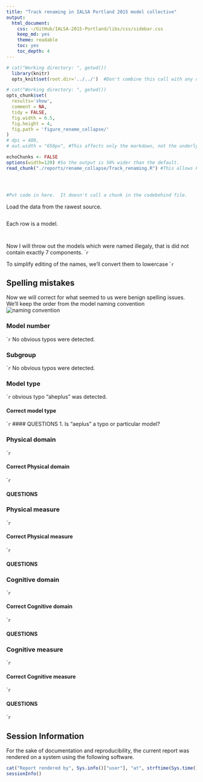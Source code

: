 ```yaml
---
title: "Track renaming in IALSA Portland 2015 model collective"
output:
  html_document:
    css: ~/GitHub/IALSA-2015-Portland/libs/css/sidebar.css
    keep_md: yes
    theme: readable
    toc: yes
    toc_depth: 4
---
```




<!--  Set the working directory to the repository's base directory; this assumes the report is nested inside of two directories.-->
```r
# cat("Working directory: ", getwd())
  library(knitr)
  opts_knit$set(root.dir='../../')  #Don't combine this call with any other chunk -especially one that uses file paths.
```

<!-- Set the report-wide options, and point to the external code file. -->
```r
# cat("Working directory: ", getwd())
opts_chunk$set(
  results='show', 
  comment = NA, 
  tidy = FALSE,
  fig.width = 6.5, 
  fig.height = 4, 
  fig.path = 'figure_rename_collapse/'
)
# dpi = 400,
# out.width = "650px", #This affects only the markdown, not the underlying png file.  The height will be scaled appropriately.

echoChunks <- FALSE
options(width=120) #So the output is 50% wider than the default.
read_chunk("./reports/rename_collapse/Track_renaming.R") #This allows knitr to call chunks tagged in the underlying *.R file.
```

<!-- Load the sources.  Suppress the output when loading sources. --> 
```r
```

<!-- Load 'sourced' R files.  Suppress the output when loading packages. --> 
```r
```

<!-- Load any Global functions and variables declared in the R file.  Suppress the output. --> 
```r
```

<!-- Declare any global functions specific to a Rmd output.  Suppress the output. --> 
```r
#Put code in here.  It doesn't call a chunk in the codebehind file.
```

<!-- Load the datasets.   -->
Load the data from the rawest source.
```r
```
Each row is a model.
<!-- Tweak the datasets.   -->
```r
```

```r
```

Now I will throw out the models which were named illegaly, that is did not contain exactly 7 components.
````r
```

To simplify editing of the names, we'll convert them to lowercase
````r
```

## Spelling mistakes
Now we will correct for what seemed to us were benign spelling issues. We'll keep the order from the model naming convention
![naming convention](../../libs/images/model_naming_convention.png)

### Model number
````r
```
No obvious typos were detected.

### Subgroup
````r
```
No obvious typos were detected.

### Model type
````r
```
obvious typo "aheplus" was detected.  

#### Correct model type

````r
```
#### QUESTIONS 
 1. Is "aeplus" a typo or particular model?  

### Physical domain
````r
```

#### Correct Physical domain

````r
```

#### QUESTIONS 

### Physical measure
````r
```

#### Correct Physical measure

````r
```

#### QUESTIONS 

### Cognitive domain
````r
```

#### Correct Cognitive domain

````r
```


#### QUESTIONS 

### Cognitive measure
````r
```

#### Correct Cognitive measure

````r
```


#### QUESTIONS 


````r
```

## Session Information
For the sake of documentation and reproducibility, the current report was rendered on a system using the following software.

```r
cat("Report rendered by", Sys.info()["user"], "at", strftime(Sys.time(), "%Y-%m-%d, %H:%M %z"))
sessionInfo()
```
